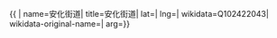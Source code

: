 {{ {{{1|PRC admin/showdata}}}|
name=安化街道|
title=安化街道|
lat=|
lng=|
wikidata=Q102422043|
wikidata-original-name=|
arg={{{arg|}}}}}